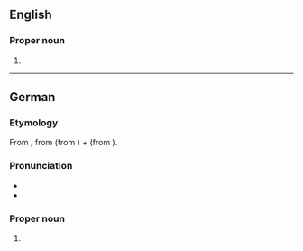 ==English==
{{wikipedia}}

===Proper noun===
{{en-proper noun}}

# {{place|en|city|s/Thuringia|c/Germany}}

----

==German==
{{wikipedia|lang=de}}

===Etymology===
From {{inh|de|gmh|Īsinacha}}, from {{m|gmh|īsen|t=iron}} (from {{der|de|gmw-pro|*īsarn}}) + {{m|gmh|acha|t=river}} (from {{der|de|gmw-pro|*ahu}}).

===Pronunciation===
* {{IPA|de|/ˈaɪ̯zənax/}}
* {{audio|de|De-Eisenach.ogg|Audio}}

===Proper noun===
{{head|de|proper noun}}

# {{place|de|independent city|s/Thuringia|c/Germany|t1=Eisenach}}